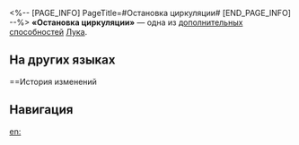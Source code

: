 <%-- [PAGE_INFO]
PageTitle=#Остановка циркуляции#
[END_PAGE_INFO] --%>
{{Навык Инфобокс
|Название         = Остановка циркуляции
|Изображение      = След Остановка циркуляции.png
|Персонаж         = Лука
|Тип              = Доп. способность
|Возвышение       = 4
|Длительность     = 
|Описание         = Получение 1 ур. статуса Воля к битве дополнительно восстанавливает 3 ед. энергии.
|Свойство1        = 
|Масштабирование1 = 
}}
'''«Остановка циркуляции»''' — одна из [[дополнительная способность|дополнительных способностей]] [[Лука]].

==На других языках==
{{На других языках
|en   = Cycle Braking
|zhs  = 循环制动
|zht  = 循環制動
|ja   = {{Rubi|循環制動|じゅんかんせいどう}}
|ko   = 순환 제동
|es   = Frenado cíclico
|fr   = Freinage cyclique
|ru   = Остановка циркуляции
|th   = Cycle Braking
|vi   = Phanh Theo Chu Kỳ
|de   = Umkreisen
|id   = Cycle Braking
|pt   = Quebra de Ciclo
}}

==История изменений
{{История изменений|3.5}}

==Навигация==
{{Навык Навбокс|Лука}}

[[en:]]